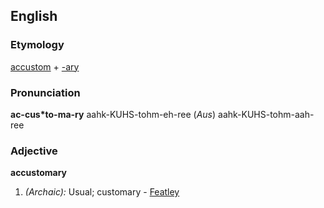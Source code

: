 ==English==

===Etymology===
[[accustom]] + [[-ary]]

===Pronunciation===
'''ac-cus*to-ma-ry'''
aahk-KUHS-tohm-eh-ree (''Aus'') aahk-KUHS-tohm-aah-ree

===Adjective===
'''accustomary'''

# ''(Archaic):'' Usual; customary - [[Featley]]